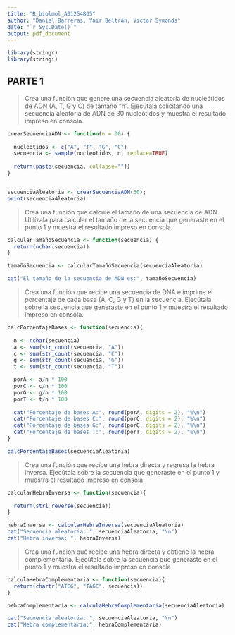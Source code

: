 ---
title: "R_biolmol_A01254805"
author: "Daniel Barreras, Yair Beltrán, Victor Symonds"
date: "`r Sys.Date()`"
output: pdf_document
---

``` {r include=FALSE}
library(stringr)
library(stringi)
```


## PARTE 1

>Crea una función que genere una secuencia aleatoria de nucleótidos de ADN (A, T,
G y C) de tamaño “n”.
Ejecútala solicitando una secuencia aleatoria de ADN de 30 nucleótidos y muestra
el resultado impreso en consola.

``` {r}
crearSecuenciaADN <- function(n = 30) {
  
  nucleotidos <- c("A", "T", "G", "C")
  secuencia <- sample(nucleotidos, n, replace=TRUE)
  
  return(paste(secuencia, collapse=""))
}


secuenciaAleatoria <- crearSecuenciaADN(30);
print(secuenciaAleatoria)
```


>Crea una función que calcule el tamaño de una secuencia de ADN.
Utilízala para calcular el tamaño de la secuencia que generaste en el punto 1 y
muestra el resultado impreso en consola.

```{r}
calcularTamañoSecuencia <- function(secuencia) {
  return(nchar(secuencia))
}

tamañoSecuencia <- calcularTamañoSecuencia(secuenciaAleatoria)

cat("El tamaño de la secuencia de ADN es:", tamañoSecuencia)
```


>Crea una función que recibe una secuencia de DNA e imprime el porcentaje de
cada base (A, C, G y T) en la secuencia. Ejecútala sobre la secuencia que generaste
en el punto 1 y muestra el resultado impreso en consola.

```{r}
calcPorcentajeBases <- function(secuencia){
  
  n <- nchar(secuencia)
  a <- sum(str_count(secuencia, "A")) 
  c <- sum(str_count(secuencia, "C")) 
  g <- sum(str_count(secuencia, "G"))
  t <- sum(str_count(secuencia, "T"))

  porA <- a/n * 100
  porC <- c/n * 100
  porG <- g/n * 100
  porT <- t/n * 100
  
  cat("Porcentaje de bases A:", round(porA, digits = 2), "%\n")
  cat("Porcentaje de bases C:", round(porC, digits = 2), "%\n")
  cat("Porcentaje de bases G:", round(porG, digits = 2), "%\n")
  cat("Porcentaje de bases T:", round(porT, digits = 2), "%\n")
}

calcPorcentajeBases(secuenciaAleatoria)
```


>Crea una función que recibe una hebra directa y regresa la hebra inversa.
Ejecútala sobre la secuencia que generaste en el punto 1 y muestra el resultado
impreso en consola.

```{r}
calcularHebraInversa <- function(secuencia){
  
  return(stri_reverse(secuencia))
}

hebraInversa <- calcularHebraInversa(secuenciaAleatoria)
cat("Secuencia aleatoria: ", secuenciaAleatoria, "\n")
cat("Hebra inversa: ", hebraInversa)
```

>Crea una función qué recibe una hebra directa y obtiene la hebra complementaria.
Ejecútala sobre la secuencia que generaste en el punto 1 y muestra el resultado
impreso en consola

```{r}
calculaHebraComplementaria <- function(secuencia){
  return(chartr("ATCG", "TAGC", secuencia))
}

hebraComplementaria <- calculaHebraComplementaria(secuenciaAleatoria)

cat("Secuencia aleatoria: ", secuenciaAleatoria, "\n")
cat("Hebra complementaria:", hebraComplementaria)
```
